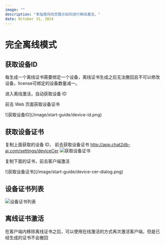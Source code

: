 ```yaml
---
image: ""
description: "本指南将向您展示如何进行离线激活。"
date: October 31, 2024
---
```


# 完全离线模式

## 获取设备ID

<div style={{ fontWeight: 'bold', color: 'red', margin: '20px 0' }}>
每生成一个离线证书需要绑定一个设备，离线证书生成之后无法撤回且不可以修改设备，license可绑定的设备数量减一。
</div>

进入离线激活，自动获取设备 ID

前去 Web 页面获取设备证书

<div style={{maxWidth: '500px'}}>
![获取设备ID](/image/start-guide/device-id.png)
</div>


## 获取设备证书
复制上面获取的设备 ID，
前去获取设备证书 http://app.chat2db-ai.com/settings/deviceCer
![获取设备证书](/image/start-guide/device-cer.png)


复制下面的证书，前去客户端激活
<div style={{maxWidth: '500px' , margin: '20px 0'}}>
![获取设备证书](/image/start-guide/device-cer-dialog.png)
</div>


## 设备证书列表
![设备证书列表](/image/start-guide/device-cer-list.png)


## 离线证书激活


<div style={{ fontWeight: 'bold', color: 'red', margin: '20px 0' }}>
在客户端内移除离线证书之后，可以使用在线激活的方式再次激活客户端，但是已经生成的证书不会撤回
</div>



